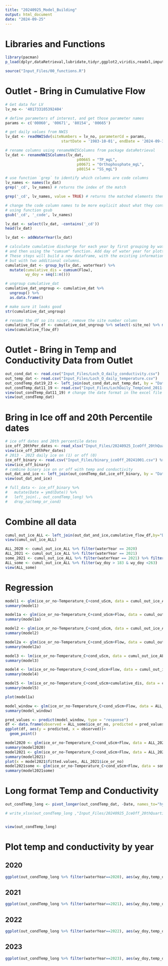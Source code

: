```yaml
---
title: "20240925_Model_Building"
output: html_document
date: "2024-09-25"
---
```

# Libraries and Functions
```r
library(pacman)
p_load(dplyr,dataRetrieval,lubridate,tidyr,ggplot2,viridis,readxl,imputeTS,tsibble)

source("Input_Files/00_functions.R")
```
# Outlet - Bring in Cumulative Flow
```r
# Get data for LV
lv_no <- '401733105392404'

# define parameters of interest, and get those parameter names
params <- c('00060', '00671', '80154', '00665')

# get daily values from NWIS
lv_dat <- readNWISdv(siteNumbers = lv_no, parameterCd = params,
                         startDate = '1983-10-01', endDate = '2024-09-30')

# rename columns using renameNWISColumns from package dataRetrieval
lv_dat <- renameNWISColumns(lv_dat,
                                p00665 = "TP_mgL",
                                p00671 = "Orthophosphate_mgL",
                                p80154 = "SS_mgL")

# use function `grep` to identify which columns are code columns
lv_names <- names(lv_dat)
grep('_cd', lv_names) # returns the index of the match

grep('_cd', lv_names, value = TRUE) # returns the matched elements themselves

# change the code column names to be more explicit about what they contain
# using function gsub
gsub('_cd', '_code', lv_names)

lv_dat <- select(lv_dat, -contains('_cd'))
head(lv_dat)

lv_dat <- addWaterYear(lv_dat)

# calculate cumulative discharge for each year by first grouping by water year,
# and then using the "cumsum" function. Add day of water year for plotting purposes.
# These steps will build a new dataframe, with the existing information in yahara_dat
# but with two additional columns.
cumulative_dat <- group_by(lv_dat, waterYear) %>%
  mutate(cumulative_dis = cumsum(Flow), 
         wy_doy = seq(1:n()))

# ungroup cumulative_dat 
cumulative_dat_ungroup <- cumulative_dat %>%
  ungroup() %>%
  as.data.frame()

# make sure it looks good
str(cumulative_dat_ungroup)

# rename the df so its nicer, remove the site number column
cumulative_flow_df <- cumulative_dat_ungroup %>% select(-site_no) %>% mutate(Date = as.Date(Date, tz = "MST", format = "%Y-%m-%d"))
view(cumulative_flow_df)
```
# Outlet - Bring in Temp and Conductivity Data from Outlet
```r
out_cond_dat <- read.csv("Input_Files/Loch_O_daily_conductivity.csv")
out_temp_dat <- read.csv("Input_Files/Loch_O_daily_temperature.csv")
out_condTemp_dat19_23 <- left_join(out_cond_dat,out_temp_dat, by = "Date")
out_condTemp_dat11_19 <- read.csv("Input_Files/LochDaily_TempCond_2011-2019.csv")
view(out_condTemp_dat11_19) # change the date format in the excel file
view(out_condTemp_dat)
```
# Bring in Ice off and 20th Percentile dates
```r
# ice off dates and 20th percentile dates
ice_off_20thPer_dates <- read_xlsx("Input_Files/20240925_IceOff_20thQuartile_Dates.xlsx")
view(ice_off_20thPer_dates)
# 2013 - 2023 daily ice on (1) or off (0)
ice_off_binary <- read.csv("Input_Files/binary_iceOff_20241001.csv") %>% select(c(Date,ice.0.1.,wy_doy)) %>% rename(ice_or_no=ice.0.1.)
view(ice_off_binary)
# combine binary ice on or off with temp and conductivity
out_dat_and_ice <- left_join(out_condTemp_dat,ice_off_binary, by = "Date") %>% mutate(Date = as.Date(Date, tz = "MST", format = "%Y-%m-%d"))
view(out_dat_and_ice)

# full_data <- ice_off_binary %>%
#   mutate(Date = ymd(Date)) %>%
#   left_join(., out_condTemp_long) %>%
#   drop_na(temp_or_cond)

```
# Combine all data
```r
cumul_out_ice_ALL <- left_join(out_dat_and_ice,cumulative_flow_df,by="Date") %>% select(-wy_doy.y) %>% rename(wy_doy = wy_doy.x) %>% drop_na(ice_or_no)
view(cumul_out_ice_ALL)

ALL_2020 <- cumul_out_ice_ALL %>% filter(waterYear == 2020)
ALL_2021 <- cumul_out_ice_ALL %>% filter(waterYear == 2021)
some_2021 <- cumul_out_ice_ALL %>% filter(waterYear == 2021) %>% filter(wy_doy > 183 & wy_doy <263)
ALL_some <- cumul_out_ice_ALL %>% filter(wy_doy > 183 & wy_doy <263)
view(ALL_some)
```

# Regression
```r
model1 <- glm(ice_or_no~Temperature_C+cond_uScm, data = cumul_out_ice_ALL, family = binomial)
summary(model1)

model1a <- glm(ice_or_no~Temperature_C+cond_uScm+Flow, data = cumul_out_ice_ALL, family = binomial)
summary(model1a)

model2 <- glm(ice_or_no~Temperature_C+cond_uScm, data = cumul_out_ice_ALL, family = gaussian)
summary(model2)

model2a <- glm(ice_or_no~Temperature_C+cond_uScm+Flow, data = cumul_out_ice_ALL, family = gaussian)
summary(model2a)

model3 <- lm(ice_or_no~Temperature_C+cond_uScm, data = cumul_out_ice_ALL)
summary(model3)

model4 <- lm(ice_or_no~Temperature_C+cond_uScm+Flow, data = cumul_out_ice_ALL)
summary(model4)

model5 <- lm(ice_or_no~Temperature_C+cond_uScm+cumulative_dis, data = cumul_out_ice_ALL)
summary(model5)

plot(model1a)

model_window <- glm(ice_or_no~Temperature_C+cond_uScm+Flow, data = ALL_some, family = binomial)
summary(model_window)
```

```r
pred_values <- predict(model_window, type = "response")
df <- data.frame(observed = ALL_some$ice_or_no, predicted = pred_values)
ggplot(df, aes(y = predicted, x = observed))+
  geom_point()
```



```r
model2020 <- glm(ice_or_no~Temperature_C+cond_uScm+Flow, data = ALL_2020, family = binomial)
summary(model2020)
model2021 <- glm(ice_or_no~Temperature_C+cond_uScm+Flow, data = ALL_2021, family = binomial)
summary(model2021)
plot(x = model2021$fitted.values, ALL_2021$ice_or_no)
model2021some <- glm(ice_or_no~Temperature_C+cond_uScm+Flow, data = some_2021, family = binomial)
summary(model2021some)

```


# Long format Temp and Conductivity
```r
out_condTemp_long <- pivot_longer(out_condTemp_dat, -Date, names_to="hydro_variables", values_to = "temp_or_cond") %>% mutate(waterYear = calcWaterYear(Date)) %>% mutate(Date = as.Date(Date, tz = "MST", format = "%Y-%m-%d"))%>% mutate(wy_doy = hydro.day(Date))

# write_xlsx(out_condTemp_long ,"Input_Files/20240925_IceOff_20thQuartile_Dates.xlsx")


view(out_condTemp_long)

```


# Plot temp and conductivity by year
## 2020
```r
ggplot(out_condTemp_long %>% filter(waterYear==2020), aes(wy_doy,temp_or_cond, group = waterYear, col = hydro_variables)) + geom_point(size = 0.5) + geom_vline(xintercept = 234) # ice off date
```
## 2021
```r
ggplot(out_condTemp_long %>% filter(waterYear==2021), aes(wy_doy,temp_or_cond, group = waterYear, col = hydro_variables)) + geom_point(size = 0.5) + geom_vline(xintercept = 254) # ice off date
```
## 2022
```r
ggplot(out_condTemp_long %>% filter(waterYear==2022), aes(wy_doy,temp_or_cond, group = waterYear, col = hydro_variables)) + geom_point(size = 0.5) + geom_vline(xintercept = 243) # ice off date
```
## 2023
```r
ggplot(out_condTemp_long %>% filter(waterYear==2023), aes(wy_doy,temp_or_cond, group = waterYear, col = hydro_variables)) + geom_point(size = 0.5) + geom_vline(xintercept = 242) # ice off date
```


